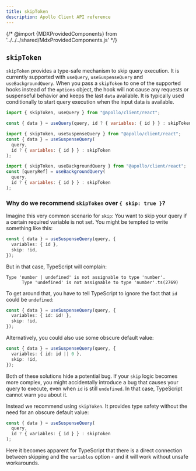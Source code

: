 ```yaml
---
title: skipToken
description: Apollo Client API reference
---
```


{/* @import {MDXProvidedComponents} from '../../../shared/MdxProvidedComponents.js' */}

## `skipToken`

`skipToken` provides a type-safe mechanism to skip query execution. It is currently supported with `useQuery`, `useSuspenseQuery` and `useBackgroundQuery`.
When you pass a `skipToken` to one of the supported hooks instead of the `options` object, the hook will not cause any requests or suspenseful behavior and keeps the last `data` available. It is typically used conditionally to start query execution when the input data is available.

```js title="Recommended usage of skipToken with useQuery"
import { skipToken, useQuery } from "@apollo/client/react";

const { data } = useQuery(query, id ? { variables: { id } } : skipToken);
```

```js title="Recommended usage of skipToken with useSuspenseQuery"
import { skipToken, useSuspenseQuery } from "@apollo/client/react";
const { data } = useSuspenseQuery(
  query,
  id ? { variables: { id } } : skipToken
);
```

```js title="Recommended usage of skipToken with useBackgroundQuery"
import { skipToken, useBackgroundQuery } from "@apollo/client/react";
const [queryRef] = useBackgroundQuery(
  query,
  id ? { variables: { id } } : skipToken
);
```

### Why do we recommend `skipToken` over `{ skip: true }`?

Imagine this very common scenario for `skip`: You want to skip your query if a certain required variable is not set. You might be tempted to write something like this:

```ts
const { data } = useSuspenseQuery(query, {
  variables: { id },
  skip: !id,
});
```

But in that case, TypeScript will complain:

```
Type 'number | undefined' is not assignable to type 'number'.
      Type 'undefined' is not assignable to type 'number'.ts(2769)
```

To get around that, you have to tell TypeScript to ignore the fact that `id` could be `undefined`:

```ts
const { data } = useSuspenseQuery(query, {
  variables: { id: id! },
  skip: !id,
});
```

Alternatively, you could also use some obscure default value:

```ts
const { data } = useSuspenseQuery(query, {
  variables: { id: id || 0 },
  skip: !id,
});
```

Both of these solutions hide a potential bug. If your `skip` logic becomes more complex, you might accidentally introduce a bug that causes your query to execute, even when `id` is still `undefined`. In that case, TypeScript cannot warn you about it.

Instead we recommend using `skipToken`. It provides type safety without the need for an obscure default value:

```ts
const { data } = useSuspenseQuery(
  query,
  id ? { variables: { id } } : skipToken
);
```

Here it becomes apparent for TypeScript that there is a direct connection between skipping and the `variables` option - and it will work without unsafe workarounds.
